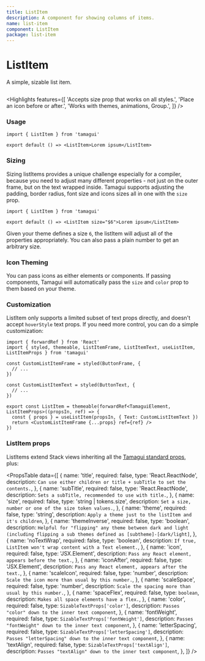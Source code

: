 ```yaml
---
title: ListItem
description: A component for showing columns of items.
name: list-item
component: ListItem
package: list-item
---
```


# ListItem

<Description>A simple, sizable list item.</Description>

<HeroContainer>
  <ListItemDemo />
</HeroContainer>

```tsx hero template=ListItem

```

<Highlights
  features={[
    'Accepts size prop that works on all styles.',
    'Place an icon before or after.',
    'Works with themes, animations, Group.',
  ]}
/>

### Usage

```tsx
import { ListItem } from 'tamagui'

export default () => <ListItem>Lorem ipsum</ListItem>
```

### Sizing

Sizing listItems provides a unique challenge especially for a compiler, because you need to adjust many different properties - not just on the outer frame, but on the text wrapped inside. Tamagui supports adjusting the padding, border radius, font size and icons sizes all in one with the `size` prop.

```tsx
import { ListItem } from 'tamagui'

export default () => <ListItem size="$6">Lorem ipsum</ListItem>
```

Given your theme defines a size `6`, the listItem will adjust all of the properties appropriately. You can also pass a plain number to get an arbitrary size.

### Icon Theming

You can pass icons as either elements or components. If passing components, Tamagui will automatically pass the `size` and `color` prop to them based on your theme.

### Customization

ListItem only supports a limited subset of text props directly, and doesn't accept `hoverStyle` text props. If you need more control, you can do a simple customization:

```tsx
import { forwardRef } from 'React'
import { styled, themeable, ListItemFrame, ListItemText, useListItem, ListItemProps } from 'tamagui'

const CustomListItemFrame = styled(ButtonFrame, {
  // ...
})

const CustomListItemText = styled(ButtonText, {
  // ...
})

export const ListItem = themeable(forwardRef<TamaguiElement, ListItemProps>((propsIn, ref) => {
  const { props } = useListItem(propsIn, { Text: CustomListItemText })
  return <CustomListItemFrame {...props} ref={ref} />
})
```

### ListItem props

ListItems extend Stack views inheriting all the [Tamagui standard props](/docs/intro/props), plus:

<PropsTable
  data={[
    {
      name: 'title',
      required: false,
      type: 'React.ReactNode',
      description: `Can use either children or title + subTitle to set the contents.`,
    },
    {
      name: 'subTitle',
      required: false,
      type: 'React.ReactNode',
      description: `Sets a subTitle, recommended to use with title.`,
    },
    {
      name: 'size',
      required: false,
      type: 'string | tokens.size',
      description: `Set a size, number or one of the size token values.`,
    },
    {
      name: 'theme',
      required: false,
      type: 'string',
      description: `Apply a theme just to the listItem and it's children`,
    },
    {
      name: 'themeInverse',
      required: false,
      type: 'boolean',
      description: `Helpful for "flipping" any theme between dark and light (including flipping a sub themes defined as [subtheme]-[dark/light]`,
    },
    {
      name: 'noTextWrap',
      required: false,
      type: 'boolean',
      description: `If true, ListItem won't wrap content with a Text element.`,
    },
    {
      name: 'icon',
      required: false,
      type: 'JSX.Element',
      description: `Pass any React element, appears before the text.`,
    },
    {
      name: 'iconAfter',
      required: false,
      type: 'JSX.Element',
      description: `Pass any React element, appears after the text.`,
    },
    {
      name: 'scaleIcon',
      required: false,
      type: 'number',
      description: `Scale the icon more than usual by this number.`,
    },
    {
      name: 'scaleSpace',
      required: false,
      type: 'number',
      description: `Scale the spacing more than usual by this number.`,
    },
    {
      name: 'spaceFlex',
      required: false,
      type: `boolean`,
      description: `Makes all space elements have a flex.`,
    },
    {
      name: 'color',
      required: false,
      type: `SizableTextProps['color']`,
      description: `Passes "color" down to the inner text component`,
    },
    {
      name: 'fontWeight',
      required: false,
      type: `SizableTextProps['fontWeight']`,
      description: `Passes "fontWeight" down to the inner text component`,
    },
    {
      name: 'letterSpacing',
      required: false,
      type: `SizableTextProps['letterSpacing']`,
      description: `Passes "letterSpacing" down to the inner text component`,
    },
    {
      name: 'textAlign',
      required: false,
      type: `SizableTextProps['textAlign']`,
      description: `Passes "textAlign" down to the inner text component`,
    },
  ]}
/>
